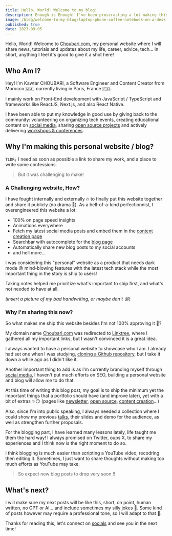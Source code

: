 ```yaml
---
title: Hello, World! Welcome to my blog!
description: Enough is Enough! I've been proscrasting a lot making this together...
image: /blog/welcome-to-my-blog/laptop-phone-coffee-notebook-on-a-desk.jpg
published: true
date: 2023-09-05
---
```


Hello, World! Welcome to [Choubari.com](/), my personal website where I will share news, tutorials and updates about my life, career, advice, tech... in short, anything I feel it's good to give it a shot here!

## Who Am I?

Hey! I'm Kawtar CHOUBARI, a Software Engineer and Content Creator from Morocco 🇲🇦, currently living in Paris, France 🇫🇷.

I mainly work on Front-End development with JavaScript / TypeScript and frameworks like ReactJS, Next.js, and also React Native.

I have been able to put my knowledge in good use by giving back to the community: volunteering on organizing tech events, creating educational content on [social media](/creator), sharing [open source projects](/oss) and actively delivering [workshops & conferences](/talks).

## Why I'm making this personal website / blog?

`TLDR;` I need as soon as possible a link to share my work, and a place to write some confessions.

> But it was challenging to make!

### A Challenging website, How?

I have fought internally and externally 🔥 to finally put this website together and share it publicly (no drama 👀). As a hell-of-a-kind perfectionnist, I overengineered this website a lot:

- 100% on page speed insights
- Animations everywhere
- Fetch my latest social media posts and embed them in the [content creation page](/creator)
- Searchbar with autocomplete for the [blog page](/blog)
- Automatically share new blog posts to my social accounts
- and hell more...

I was considering this "personal" website as a product that needs dark mode 😜 mind-blowing features with the latest tech stack while the most important thing in the story is ship to users!

Taking notes helped me prioritize what's important to ship first, and what's not needed to have at all.

_(insert a picture of my bad handwriting, or maybe don't 😝)_

### Why I'm sharing this now?

So what makes me ship this website besides I'm not 100% approving it 👀?

My domain name [Choubari.com](/) was redirected to [Linktree](https://linktr.ee/choubari), where I gathered all my important links, but I wasn't convinced it is a great idea.

I always wanted to have a personal website to showcase who I am. I already had set one when I was studying, [cloning a Github repository](https://github.com/choubari/old-portfolio), but I take it down a while ago as I didn't like it.

Another important thing to add is as I'm currently branding myself through [social media](/creator), I haven't put much efforts on SEO, building a personal website and blog will allow me to do that.

At this time of writing this blog post, my goal is to ship the minimum yet the important things that a portfolio should have (and improve later), yet with a bit of extras ✨😏 (pages like [newsletter](/newsletter), [open source](/oss), [content creation](/creator)...)

Also, since I'm into public speaking, I always needed a collection where I could show my previous [talks](/talks), their slides and demo for the audience, as well as strengthen further proposals.

For the blogging part, I have learned many lessons lately, life taught me them the hard way! I always promised on Twitter, oups X, to share my experiences and I think now is the right moment to do so.

<div className="flex justify-center">
  <ReactTweet id={"1630626723246030862"} />
</div>

I think blogging is much easier than scripting a YouTube video, recodring then editing it. Sometimes, I just want to share thoughts without making too much efforts as YouTube may take.

> So expect new blog posts to drop very soon !!

## What's next?

I will make sure my next posts will be like this, short, on point, human written, no GPT or AI... and include sometimes my silly jokes 🙈. Some kind of posts however may require a professional tone, so I will adapt to that 🤔.

Thanks for reading this, let's connect on [socials](/creator) and see you in the next time!
